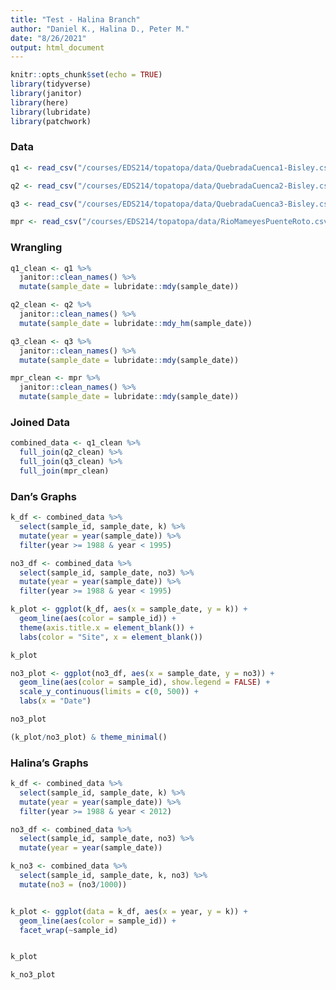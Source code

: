 ```yaml
---
title: "Test - Halina Branch"
author: "Daniel K., Halina D., Peter M."
date: "8/26/2021"
output: html_document
---
```


```r
knitr::opts_chunk$set(echo = TRUE)
library(tidyverse)
library(janitor)
library(here)
library(lubridate)
library(patchwork)
```

### Data 
```r
q1 <- read_csv("/courses/EDS214/topatopa/data/QuebradaCuenca1-Bisley.csv", na = c("-9999", ""))

q2 <- read_csv("/courses/EDS214/topatopa/data/QuebradaCuenca2-Bisley.csv", na = c("-9999", ""))

q3 <- read_csv("/courses/EDS214/topatopa/data/QuebradaCuenca3-Bisley.csv", na = c("-9999", ""))

mpr <- read_csv("/courses/EDS214/topatopa/data/RioMameyesPuenteRoto.csv", na = c("-9999", ""))
```

### Wrangling

```r
q1_clean <- q1 %>%
  janitor::clean_names() %>% 
  mutate(sample_date = lubridate::mdy(sample_date)) 

q2_clean <- q2 %>%
  janitor::clean_names() %>% 
  mutate(sample_date = lubridate::mdy_hm(sample_date)) 

q3_clean <- q3 %>%
  janitor::clean_names() %>% 
  mutate(sample_date = lubridate::mdy(sample_date)) 

mpr_clean <- mpr %>%
  janitor::clean_names() %>% 
  mutate(sample_date = lubridate::mdy(sample_date)) 
```

### Joined Data 

```r
combined_data <- q1_clean %>% 
  full_join(q2_clean) %>% 
  full_join(q3_clean) %>% 
  full_join(mpr_clean)

```

### Dan's Graphs


```r
k_df <- combined_data %>% 
  select(sample_id, sample_date, k) %>% 
  mutate(year = year(sample_date)) %>% 
  filter(year >= 1988 & year < 1995)

no3_df <- combined_data %>% 
  select(sample_id, sample_date, no3) %>% 
  mutate(year = year(sample_date)) %>% 
  filter(year >= 1988 & year < 1995)

k_plot <- ggplot(k_df, aes(x = sample_date, y = k)) +
  geom_line(aes(color = sample_id)) +
  theme(axis.title.x = element_blank()) +
  labs(color = "Site", x = element_blank())

k_plot

no3_plot <- ggplot(no3_df, aes(x = sample_date, y = no3)) +
  geom_line(aes(color = sample_id), show.legend = FALSE) +
  scale_y_continuous(limits = c(0, 500)) +
  labs(x = "Date")

no3_plot

```


```r
(k_plot/no3_plot) & theme_minimal()
```


### Halina's Graphs

```r

k_df <- combined_data %>% 
  select(sample_id, sample_date, k) %>% 
  mutate(year = year(sample_date)) %>% 
  filter(year >= 1988 & year < 2012) 

no3_df <- combined_data %>% 
  select(sample_id, sample_date, no3) %>% 
  mutate(year = year(sample_date))

k_no3 <- combined_data %>% 
  select(sample_id, sample_date, k, no3) %>% 
  mutate(no3 = (no3/1000))


k_plot <- ggplot(data = k_df, aes(x = year, y = k)) +
  geom_line(aes(color = sample_id)) +
  facet_wrap(~sample_id)


k_plot

k_no3_plot


```













